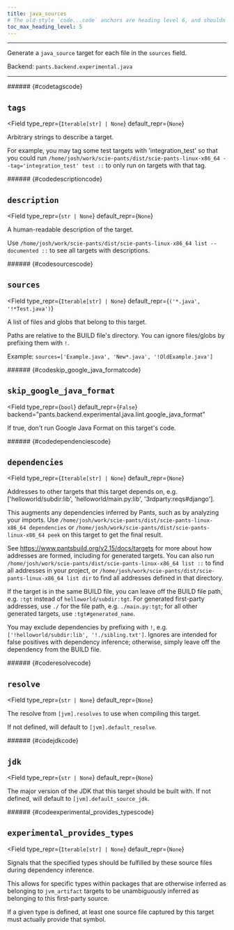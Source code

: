 ```yaml
---
title: java_sources
# The old-style `code...code` anchors are heading level 6, and shouldn't be visible in ToC
toc_max_heading_level: 5
---
```



---

Generate a `java_source` target for each file in the `sources` field.

Backend: <span className="color--primary">`pants.backend.experimental.java`</span>

---

<span className={styles.options}>

<div aria-hidden="true" style={ { visibility: 'hidden', height: 0 } }>
###### {#codetagscode}
</div>

## `tags`

<Field
    type_repr={`Iterable[str] | None`}
    default_repr={`None`}
>

Arbitrary strings to describe a target.

For example, you may tag some test targets with &#x27;integration_test&#x27; so that you could run `/home/josh/work/scie-pants/dist/scie-pants-linux-x86_64 --tag='integration_test' test ::` to only run on targets with that tag.

</Field>

<div aria-hidden="true" style={ { visibility: 'hidden', height: 0 } }>
###### {#codedescriptioncode}
</div>

## `description`

<Field
    type_repr={`str | None`}
    default_repr={`None`}
>

A human-readable description of the target.

Use `/home/josh/work/scie-pants/dist/scie-pants-linux-x86_64 list --documented ::` to see all targets with descriptions.

</Field>

<div aria-hidden="true" style={ { visibility: 'hidden', height: 0 } }>
###### {#codesourcescode}
</div>

## `sources`

<Field
    type_repr={`Iterable[str] | None`}
    default_repr={`('*.java', '!*Test.java')`}
>

A list of files and globs that belong to this target.

Paths are relative to the BUILD file&#x27;s directory. You can ignore files/globs by prefixing them with `!`.

Example: `sources=['Example.java', 'New*.java', '!OldExample.java']`

</Field>

<div aria-hidden="true" style={ { visibility: 'hidden', height: 0 } }>
###### {#codeskip_google_java_formatcode}
</div>

## `skip_google_java_format`

<Field
    type_repr={`bool`}
    default_repr={`False`}
    backend="pants.backend.experimental.java.lint.google_java_format"
>

If true, don&#x27;t run Google Java Format on this target&#x27;s code.

</Field>

<div aria-hidden="true" style={ { visibility: 'hidden', height: 0 } }>
###### {#codedependenciescode}
</div>

## `dependencies`

<Field
    type_repr={`Iterable[str] | None`}
    default_repr={`None`}
>

Addresses to other targets that this target depends on, e.g. [&#x27;helloworld/subdir:lib&#x27;, &#x27;helloworld/main.py:lib&#x27;, &#x27;3rdparty:reqs#django&#x27;].

This augments any dependencies inferred by Pants, such as by analyzing your imports. Use `/home/josh/work/scie-pants/dist/scie-pants-linux-x86_64 dependencies` or `/home/josh/work/scie-pants/dist/scie-pants-linux-x86_64 peek` on this target to get the final result.

See https://www.pantsbuild.org/v2.15/docs/targets for more about how addresses are formed, including for generated targets. You can also run `/home/josh/work/scie-pants/dist/scie-pants-linux-x86_64 list ::` to find all addresses in your project, or `/home/josh/work/scie-pants/dist/scie-pants-linux-x86_64 list dir` to find all addresses defined in that directory.

If the target is in the same BUILD file, you can leave off the BUILD file path, e.g. `:tgt` instead of `helloworld/subdir:tgt`. For generated first-party addresses, use `./` for the file path, e.g. `./main.py:tgt`; for all other generated targets, use `:tgt#generated_name`.

You may exclude dependencies by prefixing with `!`, e.g. `['!helloworld/subdir:lib', '!./sibling.txt']`. Ignores are intended for false positives with dependency inference; otherwise, simply leave off the dependency from the BUILD file.

</Field>

<div aria-hidden="true" style={ { visibility: 'hidden', height: 0 } }>
###### {#coderesolvecode}
</div>

## `resolve`

<Field
    type_repr={`str | None`}
    default_repr={`None`}
>

The resolve from `[jvm].resolves` to use when compiling this target.

If not defined, will default to `[jvm].default_resolve`.

</Field>

<div aria-hidden="true" style={ { visibility: 'hidden', height: 0 } }>
###### {#codejdkcode}
</div>

## `jdk`

<Field
    type_repr={`str | None`}
    default_repr={`None`}
>

The major version of the JDK that this target should be built with. If not defined, will default to `[jvm].default_source_jdk`.

</Field>

<div aria-hidden="true" style={ { visibility: 'hidden', height: 0 } }>
###### {#codeexperimental_provides_typescode}
</div>

## `experimental_provides_types`

<Field
    type_repr={`Iterable[str] | None`}
    default_repr={`None`}
>

Signals that the specified types should be fulfilled by these source files during dependency inference.

This allows for specific types within packages that are otherwise inferred as belonging to `jvm_artifact` targets to be unambiguously inferred as belonging to this first-party source.

If a given type is defined, at least one source file captured by this target must actually provide that symbol.

</Field>

</span>
